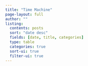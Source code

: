 ```yaml
---
title: "Time Machine"
page-layout: full
author: ""
listing:
  contents: posts
  sort: "date desc"
  fields: [date, title, categories]
  type: table
  categories: true
  sort-ui: true
  filter-ui: true
---
```


